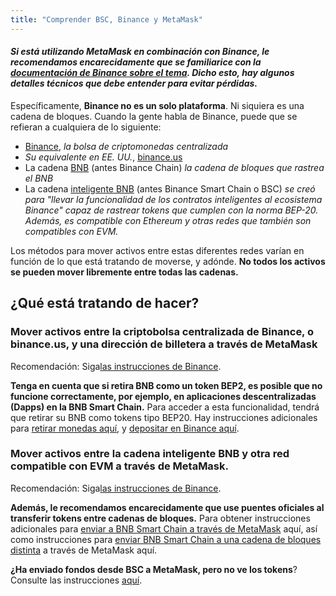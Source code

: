 ```yaml
---
title: "Comprender BSC, Binance y MetaMask"
---
```


#### _Si está utilizando MetaMask en combinación con Binance, le recomendamos encarecidamente que se familiarice con la [documentación de Binance sobre el tema](https://docs.binance.org/smart-chain/wallet/metamask.html). Dicho esto, hay algunos detalles técnicos que **debe entender para evitar pérdidas**._

Específicamente, **Binance no es un solo plataforma**. Ni siquiera es una cadena de bloques. Cuando la gente habla de Binance, puede que se refieran a cualquiera de lo siguiente:

- [Binance](https://www.binance.com/en), _la bolsa de criptomonedas centralizada_
- _Su equivalente en EE. UU._, [binance.us](https://www.binance.us/en/home)
- La cadena [BNB](https://www.binance.com/en/blog/all/binance-chain-blockchain-for-exchanging-the-world-304219301536473088) (antes Binance Chain) _la cadena de bloques que rastrea el BNB_
- La cadena [inteligente BNB](https://www.binance.org/en/smartChain) (antes Binance Smart Chain o BSC) _se creó para "llevar la funcionalidad de los contratos inteligentes al ecosistema Binance" capaz de rastrear tokens que cumplen con la norma BEP-20. Además, es compatible con Ethereum y otras redes que también son compatibles con EVM._

Los métodos para mover activos entre estas diferentes redes varían en función de lo que está tratando de moverse, y adónde. **No todos los activos se pueden mover libremente entre todas las cadenas.**

## ¿Qué está tratando de hacer?

### Mover activos entre la criptobolsa centralizada de Binance, o binance.us, y una dirección de billetera a través de MetaMask

Recomendación: Siga[las instrucciones de Binance](https://www.binance.com/en/support/faq/115003670492).

**Tenga en cuenta que si retira BNB como un token BEP2, es posible que no funcione correctamente, por ejemplo, en aplicaciones descentralizadas (Dapps) en la BNB Smart Chain.** Para acceder a esta funcionalidad, tendrá que retirar su BNB como tokens tipo BEP20. Hay instrucciones adicionales para [retirar monedas aquí](/networks-and-sidechains/binance/receiving-funds-from-binance), y [depositar en Binance aquí](/networks-and-sidechains/binance/transferring-assets-to-the-binance-exchange).

### Mover activos entre la cadena inteligente BNB y otra red compatible con EVM a través de MetaMask.

Recomendación: Siga[las instrucciones de Binance](https://academy.binance.com/en/articles/how-to-recover-crypto-transferred-to-the-wrong-network-on-binance).

**Además, le recomendamos encarecidamente que use puentes oficiales al transferir tokens entre cadenas de bloques.** Para obtener instrucciones adicionales para [enviar a BNB Smart Chain a través de MetaMask](/networks-and-sidechains/binance/sending-assets-to-binance-bnb-smart-chain) aquí, así como instrucciones para [enviar BNB Smart Chain a una cadena de bloques distinta](/networks-and-sidechains/binance/how-to-send-tokens-from-bsc-to-ethereum-or-other-chains) a través de MetaMask aquí.

**¿Ha enviado fondos desde BSC a MetaMask, pero no ve los tokens**? Consulte las instrucciones [aquí](/managing-my-tokens/moving-your-tokens/i-have-sent-funds-from-binance-smart-chain-to-metamask-but-i-dont-see-the-tokens-in-my-metamask-wallet).
